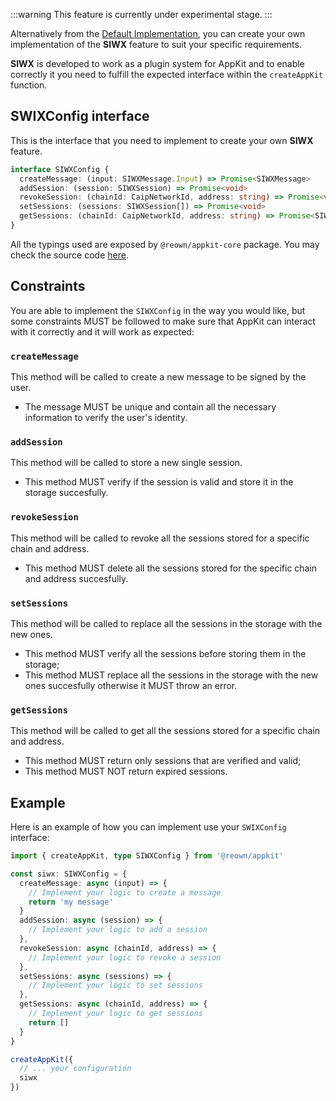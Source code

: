 
:::warning
This feature is currently under experimental stage.
:::

Alternatively from the [Default Implementation](./siwx-default), you can create your own implementation of the **SIWX** feature to suit your specific requirements.

**SIWX** is developed to work as a plugin system for AppKit and to enable correctly it you need to fulfill the expected interface within the `createAppKit` function.

## SWIXConfig interface

This is the interface that you need to implement to create your own **SIWX** feature.

```ts
interface SIWXConfig {
  createMessage: (input: SIWXMessage.Input) => Promise<SIWXMessage>
  addSession: (session: SIWXSession) => Promise<void>
  revokeSession: (chainId: CaipNetworkId, address: string) => Promise<void>
  setSessions: (sessions: SIWXSession[]) => Promise<void>
  getSessions: (chainId: CaipNetworkId, address: string) => Promise<SIWXSession[]>
}
```

All the typings used are exposed by `@reown/appkit-core` package. You may check the source code [here](https://github.com/reown-com/appkit/blob/main/packages/core/src/utils/SIWXUtil.ts).

## Constraints

You are able to implement the `SIWXConfig` in the way you would like, but some constraints MUST be followed to make sure that AppKit can interact with it correctly and it will work as expected:

### `createMessage`

This method will be called to create a new message to be signed by the user.

- The message MUST be unique and contain all the necessary information to verify the user's identity.

### `addSession`

This method will be called to store a new single session.

- This method MUST verify if the session is valid and store it in the storage succesfully.

### `revokeSession`

This method will be called to revoke all the sessions stored for a specific chain and address.

- This method MUST delete all the sessions stored for the specific chain and address succesfully.

### `setSessions`

This method will be called to replace all the sessions in the storage with the new ones.

- This method MUST verify all the sessions before storing them in the storage;
- This method MUST replace all the sessions in the storage with the new ones succesfully otherwise it MUST throw an error.

### `getSessions`

This method will be called to get all the sessions stored for a specific chain and address.

- This method MUST return only sessions that are verified and valid;
- This method MUST NOT return expired sessions.

## Example

Here is an example of how you can implement use your `SWIXConfig` interface:

```ts
import { createAppKit, type SIWXConfig } from '@reown/appkit'

const siwx: SIWXConfig = {
  createMessage: async (input) => {
    // Implement your logic to create a message
    return 'my message'
  }
  addSession: async (session) => {
    // Implement your logic to add a session
  },
  revokeSession: async (chainId, address) => {
    // Implement your logic to revoke a session
  },
  setSessions: async (sessions) => {
    // Implement your logic to set sessions
  },
  getSessions: async (chainId, address) => {
    // Implement your logic to get sessions
    return []
  }
}

createAppKit({
  // ... your configuration
  siwx
})
```
